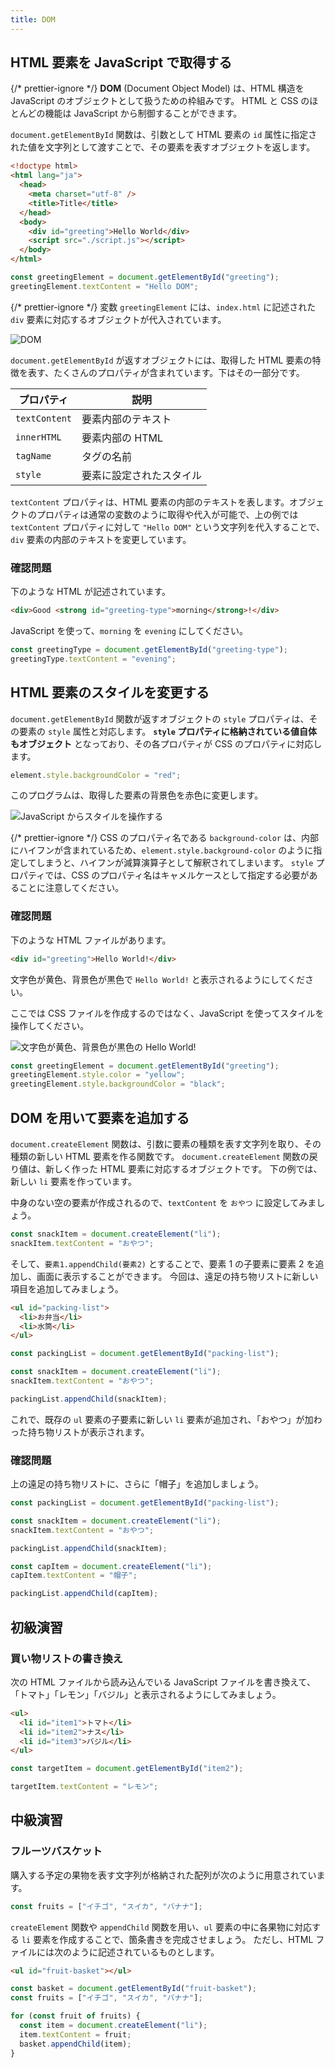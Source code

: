 ```yaml
---
title: DOM
---
```


## <Term>HTML</Term> 要素を <Term>JavaScript</Term> で取得する

{/* prettier-ignore */}
<Term>**DOM**</Term> (Document Object Model) は、<Term>HTML</Term> 構造を <Term>JavaScript</Term> の<Term>オブジェクト</Term>として扱うための枠組みです。
<Term>HTML</Term> と <Term>CSS</Term> のほとんどの機能は <Term>JavaScript</Term> から制御することができます。

`document.getElementById` <Term>関数</Term>は、<Term>引数</Term>として <Term>HTML 要素</Term>の `id` <Term>属性</Term>に指定された値を<Term>文字列</Term>として<Term>渡す</Term>ことで、その<Term>要素</Term>を表す<Term>オブジェクト</Term>を<Term>返し</Term>ます。

```html title="index.html"
<!doctype html>
<html lang="ja">
  <head>
    <meta charset="utf-8" />
    <title>Title</title>
  </head>
  <body>
    <div id="greeting">Hello World</div>
    <script src="./script.js"></script>
  </body>
</html>
```

```js title="script.js"
const greetingElement = document.getElementById("greeting");
greetingElement.textContent = "Hello DOM";
```

<ViewSource url={import.meta.url} path="_samples/get-element-by-id" />

{/* prettier-ignore */}
<Term>変数</Term> `greetingElement` には、`index.html` に記述された `div` <Term>要素</Term>に対応する<Term>オブジェクト</Term>が<Term>代入</Term>されています。

![DOM](./dom.png)

`document.getElementById` が<Term>返す</Term><Term>オブジェクト</Term>には、取得した HTML <Term>要素</Term>の特徴を表す、たくさんの<Term>プロパティ</Term>が含まれています。下はその一部分です。

| プロパティ    | 説明                                  |
| ------------- | ------------------------------------- |
| `textContent` | <Term>要素</Term>内部のテキスト       |
| `innerHTML`   | <Term>要素</Term>内部の HTML          |
| `tagName`     | <Term>タグ</Term>の名前               |
| `style`       | <Term>要素</Term>に設定されたスタイル |

`textContent` <Term>プロパティ</Term>は、<Term>HTML 要素</Term>の内部のテキストを表します。<Term>オブジェクト</Term>の<Term>プロパティ</Term>は通常の<Term>変数</Term>のように取得や<Term>代入</Term>が可能で、上の例では `textContent` <Term>プロパティ</Term>に対して `"Hello DOM"` という<Term>文字列</Term>を代入することで、`div` <Term>要素</Term>の内部のテキストを変更しています。

### 確認問題

下のような HTML が記述されています。

```html title="index.html"
<div>Good <strong id="greeting-type">morning</strong>!</div>
```

JavaScript を使って、`morning` を `evening` にしてください。

<Answer>

```js title="script.js"
const greetingType = document.getElementById("greeting-type");
greetingType.textContent = "evening";
```

<ViewSource url={import.meta.url} path="_samples/good-evening" />

</Answer>

## <Term>HTML 要素</Term>のスタイルを変更する

`document.getElementById` <Term>関数</Term>が返す<Term>オブジェクト</Term>の `style` <Term>プロパティ</Term>は、その要素の <Term>`style` 属性</Term>と対応します。 **`style` <Term>プロパティ</Term>に格納されている<Term>値</Term>自体も<Term>オブジェクト</Term>** となっており、その各<Term>プロパティ</Term>が CSS の<Term type="cssProperty">プロパティ</Term>に対応します。

```js title="script.js"
element.style.backgroundColor = "red";
```

このプログラムは、取得した<Term>要素</Term>の背景色を赤色に変更します。

![JavaScript からスタイルを操作する](./change-styles.png)

{/* prettier-ignore */}
<Term>CSS</Term> の<Term type="cssProperty">プロパティ</Term>名である `background-color` は、内部にハイフンが含まれているため、`element.style.background-color` のように指定してしまうと、ハイフンが減算<Term>演算子</Term>として解釈されてしまいます。
`style` <Term>プロパティ</Term>では、<Term>CSS</Term> の<Term type="cssProperty">プロパティ</Term>名は<Term>キャメルケース</Term>として指定する必要があることに注意してください。

### 確認問題

下のような HTML ファイルがあります。

```html title="index.html"
<div id="greeting">Hello World!</div>
```

文字色が黄色、背景色が黒色で `Hello World!` と表示されるようにしてください。

ここでは CSS ファイルを作成するのではなく、JavaScript を使ってスタイルを操作してください。

![文字色が黄色、背景色が黒色の Hello World!](./yellow-hello-world.png)

<Answer>

```js title="script.js"
const greetingElement = document.getElementById("greeting");
greetingElement.style.color = "yellow";
greetingElement.style.backgroundColor = "black";
```

<ViewSource url={import.meta.url} path="_samples/change-styles" />

</Answer>

## DOM を用いて要素を追加する

`document.createElement` 関数は、引数に要素の種類を表す文字列を取り、その種類の新しい HTML 要素を作る関数です。
`document.createElement` 関数の戻り値は、新しく作った HTML 要素に対応するオブジェクトです。
下の例では、新しい `li` 要素を作っています。

中身のない空の要素が作成されるので、`textContent` を `おやつ` に設定してみましょう。

```js title="script.js"
const snackItem = document.createElement("li");
snackItem.textContent = "おやつ";
```

そして、`要素1.appendChild(要素2)` とすることで、要素 1 の子要素に要素 2 を追加し、画面に表示することができます。
今回は、遠足の持ち物リストに新しい項目を追加してみましょう。

```html title="index.html"
<ul id="packing-list">
  <li>お弁当</li>
  <li>水筒</li>
</ul>
```

```js title="script.js"
const packingList = document.getElementById("packing-list");

const snackItem = document.createElement("li");
snackItem.textContent = "おやつ";

packingList.appendChild(snackItem);
```

これで、既存の `ul` 要素の子要素に新しい `li` 要素が追加され、「おやつ」が加わった持ち物リストが表示されます。

### 確認問題

上の遠足の持ち物リストに、さらに「帽子」を追加しましょう。

<Answer>

```js title="script.js"
const packingList = document.getElementById("packing-list");

const snackItem = document.createElement("li");
snackItem.textContent = "おやつ";

packingList.appendChild(snackItem);

const capItem = document.createElement("li");
capItem.textContent = "帽子";

packingList.appendChild(capItem);
```

<ViewSource url={import.meta.url} path="_samples/add-element-exercise" />

</Answer>

## 初級演習

### 買い物リストの書き換え

次の HTML ファイルから読み込んでいる JavaScript ファイルを書き換えて、「トマト」「レモン」「バジル」と表示されるようにしてみましょう。

```html title="index.html"
<ul>
  <li id="item1">トマト</li>
  <li id="item2">ナス</li>
  <li id="item3">バジル</li>
</ul>
```

<Answer title="買い物リストの書き換え">

```js title="script.js"
const targetItem = document.getElementById("item2");

targetItem.textContent = "レモン";
```

<ViewSource url={import.meta.url} path="_samples/change-shopping-memo" />

</Answer>

## 中級演習

### フルーツバスケット

購入する予定の果物を表す文字列が格納された配列が次のように用意されています。

```js
const fruits = ["イチゴ", "スイカ", "バナナ"];
```

`createElement` 関数や `appendChild` 関数を用い、`ul` 要素の中に各果物に対応する `li` 要素を作成することで、箇条書きを完成させましょう。
ただし、HTML ファイルには次のように記述されているものとします。

```html title="index.html"
<ul id="fruit-basket"></ul>
```

<Answer title="フルーツバスケット">

```js title="script.js"
const basket = document.getElementById("fruit-basket");
const fruits = ["イチゴ", "スイカ", "バナナ"];

for (const fruit of fruits) {
  const item = document.createElement("li");
  item.textContent = fruit;
  basket.appendChild(item);
}
```

<ViewSource url={import.meta.url} path="_samples/fruit-basket" />

</Answer>
